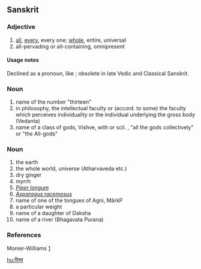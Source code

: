 ==Sanskrit==

===Adjective===
{{infl|sa|adjective|sc=Deva|tr=víśva}}

# [[all]], [[every]], every one; [[whole]], entire, universal
# all-pervading or all-containing, omnipresent 

====Usage notes====
Declined as a pronoun, like {{term|सर्व|sc=Deva|tr=sarva|lang=sa}}; obsolete in late Vedic and Classical Sanskrit.

===Noun===
{{infl|sa|noun|sc=Deva|tr=|víśva|g=m}}

# name of the number "thirteen"
# in philosophy, the intellectual faculty or (accord. to some) the faculty which perceives individuality or the individual underlying the gross body (Vedanta)
# name of a class of gods, Vishve, with or scil. {{unicode|[[deva|devās]]}}, "all the gods collectively" or "the All-gods"

===Noun===
{{infl|sa|noun|sc=Deva|g=f|tr=víśva}}

# the earth
# the whole world, universe  (Atharvaveda etc.)
# dry ginger
# myrrh
# ''[[Piper longum]]''
# ''[[Asparagus racemosus]]''
# name  of one of the tongues of Agni, MârkP
# a particular weight 
# name of a daughter of Daksha
# name of a river (Bhagavata Purana)

===References===
Monier-Williams [http://flaez.ch/cgi-bin/mw.pl?query=vizva]

[[hu:विश्व]]